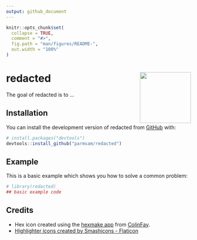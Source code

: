 ```yaml
---
output: github_document
---
```


<!-- README.md is generated from README.Rmd. Please edit that file -->

```r
knitr::opts_chunk$set(
  collapse = TRUE,
  comment = "#>",
  fig.path = "man/figures/README-",
  out.width = "100%"
)
```

# redacted <img src="man/figures/logo.png" align="right" height="139" />
<!-- badges: start -->
<!-- badges: end -->

The goal of redacted is to ...

## Installation

You can install the development version of redacted from [GitHub](https://github.com/) with:

``` r
# install.packages("devtools")
devtools::install_github("parmsam/redacted")
```

## Example

This is a basic example which shows you how to solve a common problem:

```r
# library(redacted)
## basic example code
```

## Credits 

- Hex icon created using the [hexmake
app](https://connect.thinkr.fr/hexmake/) from
[ColinFay](https://github.com/ColinFay/hexmake).
- <a href="https://www.flaticon.com/free-icons/highlighter" title="highlighter icons">Highlighter icons created by Smashicons - Flaticon</a>
